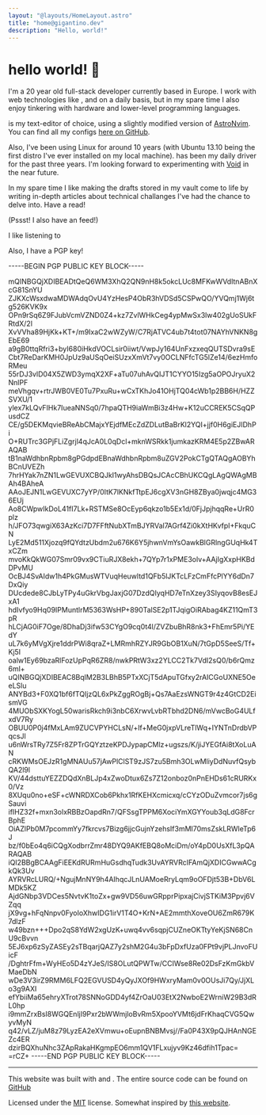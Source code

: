 ```yaml
---
layout: "@layouts/HomeLayout.astro"
title: "home@gigantino.dev"
description: "Hello, world!"
---
```



<Greeting />

# hello world! 👋

I'm a 20 year old full-stack developer currently based in Europe. I work with
web technologies like <Badge type="nuxt" href="https://nuxt.com/" />
, <Badge label="TypeScript" type="typescript" href="https://typescriptlang.org/" /> and <Badge type="tailwindcss" href="https://tailwindcss.com" label="TailwindCSS" />
on a daily basis, but in my spare time I also enjoy tinkering with hardware and lower-level
programming languages.

<Links />

<Badge type="neovim" href="https://neovim.io"/> is my text-editor of choice, using a
slightly modified version of [AstroNvim](https://astronvim.com/). You can find all my configs
[here on GitHub](https://github.com/gigantino/rice).

Also, I've been using Linux for around 10 years (with Ubuntu 13.10 being the first distro I've ever
installed on my local machine). <Badge label="Arch" type="arch-linux" href="https://archlinux.org" />
has been my daily driver for the past three years. I'm looking forward to experimenting
with [Void](https://voidlinux.org/) in the near future.

In my spare time I like making the drafts stored in
my <Badge type="obsidian" href="https://obsidian.md/" /> vault come to life by writing
in-depth articles about technical challanges I've had the chance to delve into.
Have a read!

<Posts />

(Pssst! I also have an <Badge label="RSS" type="rss" href="/rss.xml"  /> feed!)


I like listening to <Badge type="spotify" href="https://spotify.com" />
<Spotify client:load />


Also, I have a PGP key!

<PrettyGoodPrivacy client:load>
-----BEGIN PGP PUBLIC KEY BLOCK-----

mQINBGQjXDIBEADtQeQ6WM3XhQ2QN9nH8k5okcLUc8MFKwWVdltnABnXcG81SnYU
ZJKXcWsxdwaMDWAdqOvU4YzHesP4ObR3hVDSd5CSPwQO/YVQmj1Wj6tg526KVK9x
OPn9rSq6Z9FJubVcmVZND0Z4+kz7ZvlWHkCeg4ypMwSx3lw402gUoSUkFRtdX/2l
XvVVha89HjKk+KT+/m9IxaC2wWZyW/C7RjATVC4ub7t4tot07NAYhVNKN8gEbE69
a9gB0ttqRfri3+byI680iHkdVOCLsir0iiwt/VwpJy164UnFxzxeqQUTSDvra9sE
Cbt7ReDarKMH0JpUz9aUSqOeiSUzxXmVt7vy0OCLNFfcTG5lZe14/6ezHmfoRMeu
55rDJ3vlD04X5ZWD3ymqX2XF+aTu07uhAvQIJT1CYYO15Izg5aOPOJryuX2NnlPF
meVhgqv+rtrJWB0VE0Tu7PxuRu+wCxTKhJo41OHjTQ04cWb1p2BB6H/HZZSVXU/1
ylex7kLQvFIHk7IueaNNSq0/7hpaQTH9iaWmBi3z4Hw+K12uCCREK5CSqQPusdCZ
CE/g5DEKMqvieBReAbCMajxYEjdfMEcZdZDLutBaBrKl2YQI+jjf0H6giEJIDhPi
O+RUTrc3GPjFLiZgrjl4qJcA0L0qDcl+mknWSRkk1jumkazKRM4E5p2ZBwARAQAB
tB1naWdhbnRpbm8gPGdpdEBnaWdhbnRpbm8uZGV2PokCTgQTAQgAOBYhBCnUVEZh
7hrHYak7nZN1LwGEVUXCBQJkI1wyAhsDBQsJCAcCBhUKCQgLAgQWAgMBAh4BAheA
AAoJEJN1LwGEVUXC7yYP/0ItK7lKNkfTtpEJ6cgXV3nGH8ZBya0jwqjc4MG36EUj
Ao8CWpwIkDoL41fI7Lk+RSTMSe8OcEyp6qkzo1b5Ex1d/0FjJpjhqqRe+UrR0plz
h/JFO73qwgiX63AzKci7D7FFftNubXTmBJYRVal7AGrf4Zi0kXtHKvfpI+FkquCN
LyE2Md511Xjozq9fQYdtzUbdm2u676K6Y5jhwnVmYsOawkBlGRlngGUqHk4TxCZm
mvoKkQkWG07Smr09vx9CTiuRJX8ekh+7QYp7r1xPME3olv+AAjIgXxpHKBdDPvMU
OcBJ4SvAIdw1h4PkGMusWTVuqHeuwltd1QFb5lJKTcLFzCmFfcPlYY6dDn7DxQiy
DUcdede8CJbLyTPy4uGkrVbgJaxjG07DzdQIyqHD7eTnXzey3SIyqovB8esEJxA1
hdIvfyo9Hq09IPMuntlrM5363WsHP+890TalSE2p1TJqigOiRAbag4KZ11QmT3pR
hLCjAG0iF7Oge/8DhaDj3ifw53CYgO9cq0t4l/ZVZbuBhR8nk3+FhEmr5Pi/YEdY
uL7k6yMVgXjre1ddrPWi8qraZ+LMRmhRZYJR9GbOB1XuN/7tGpD5SeeS/Tf+Kj5I
oalw1Ey69bzaRlFozUpPqR6ZR8/nwkPRtW3xz2YLCC2Tk7VdI2sQ0/b6rQmz6ml+
uQINBGQjXDIBEAC8BqlM2B3LBhB5PTxXCjT5dApuTGfxy2rAICGoUXNE5OeeLSlu
ANYBd3+F0XQ1bf6fTQIjzQL6xPkZggROgBj+Qs7AaEzsWNGT9r4z4GtCD2EismVG
4MUObSXKYogL50warisRkch9i3nbC6XrwvLvbRTbhd2DN6/mVwcBoG4ULfxdV7Ry
OBUU0P0j4fMxLAm9ZUCVPYHCLsN/+lf+MeG0jxpVLreTlWq+IYNTnDrdbVPqcsJl
u6nWrsTRy7Z5Fr8ZPTrGQYztzeKPDJypapCMlz+ugszs/K/jiJYEGfAi8tXoLuAN
cRKWMsOEJzR1gMNAUu57jAwPlClST9zJS7zu5Bmh3OLwMliyDdNuvfQsybQA2l9l
KV/44dsttuYEZZDQdXnBLJp4xZwoDtux6Zs7Z12onboz0nPnEHDs61cRURKx0/Vz
8XUqu0no+eSF+cWNRDXCob6Pkhx1RfKEHXcmicxq/cCYzODuZvmcor7js6gSauvi
ifIHZ32f+mxn3olxRBBzOapdRn7/QFSsgTPPM6XociYmXGYYoub3qLdG8FcrBphE
OiAZlPb0M7pcommYy7fkrcvs7Bizg6jjcGujnYzehsIf3mMI70msZskLRWleTp6J
bz/f0bEo4q6iCQgXodbrrZmr48DYQ9AKfEBQ8oMciDm/oY4pD0UsXfL3pQARAQAB
iQI2BBgBCAAgFiEEKdRURmHuGsdhqTudk3UvAYRVRcIFAmQjXDICGwwACgkQk3Uv
AYRVRcLURQ/+NgujMnNY9h4AIhqcJLnUAMoeRryLqm9oOFDjt53B+DbV6LMDk5KZ
AjdGNbp3VDCes5NvtvK1toZx+gw9VD56uwGRpprPipxajCivjSTKiM3Ppvj6VZqq
jX9vg+hFqNnpv0FyoIoXhwIDG1irV1T4O+KrN+AE2mmthXoveOU6ZmR679K7dlzF
w49bzn+++Dpo2qS8YdW2xgUzK+uwq4vv6sqpjCUZneOKTtyYeKjSN68CnU9cBvvn
5EJ6xp6zSyZASEy2sTBqarjQAZ7y2shM2G4u3bFpDxfUza0FPt9vjPLJnvoFUicF
/DghtrFfm+WyHEo5D4zYJeS/IS8OLutQPWTw/CCIWse8Re02DsFzKmGkbVMaeDbN
wDe3V3irZ9RMM6LFQ2EGVUSD4yQyJXOf9HWxryMam0v0OUsJi7Qy/JjXLo3g9AXI
efYbiiMa65ehryXTrot78SNNoGDD4yf4ZrOaU03EtX2NwboE2WrniW29B3dRL0hp
i9mmZrxBsI8WGQEnljI9Pxr2bWWmjloBvRm5XpooYVMt6jdFrKhaqCVG5QwyvMyN
q42/vLZ/juM8z79LyzEA2eXVmwu+oEupnBNBMvsj//Fa0P43X9pQJHAnNGEZc4ER
dzirBQXhuNhc3ZApRakaHKgmpEO6mm1QV1FLxujyv9Kz46dfih1Tpac=
=rCZ+
-----END PGP PUBLIC KEY BLOCK-----
</PrettyGoodPrivacy>


---

This website was built with <Badge label="Astro" type="astro" href="https://astro.build/"  />
and <Badge type="tailwindcss" href="https://tailwindcss.com" label="TailwindCSS" />.
The entire source code can be found on [GitHub](https://github.com/gigantino/www)

Licensed under the [MIT](https://github.com/gigantino/www/blob/main/LICENSE) license.
Somewhat inspired by [this website](https://motherfuckingwebsite.com/).
